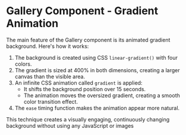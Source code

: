 # Gallery Component - Gradient Animation

The main feature of the Gallery component is its animated gradient background. Here's how it works:

1. The background is created using CSS `linear-gradient()` with four colors.
2. The gradient is sized at 400% in both dimensions, creating a larger canvas than the visible area.
3. An infinite CSS animation called `gradient` is applied:
   - It shifts the background position over 15 seconds.
   - The animation moves the oversized gradient, creating a smooth color transition effect.
4. The `ease` timing function makes the animation appear more natural.

This technique creates a visually engaging, continuously changing background without using any JavaScript or images
